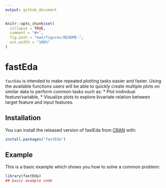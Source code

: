 ```yaml
---
output: github_document
---
```


<!-- README.md is generated from README.Rmd. Please edit that file -->

```r
knitr::opts_chunk$set(
  collapse = TRUE,
  comment = "#>",
  fig.path = "man/figures/README-",
  out.width = "100%"
)
```

# fastEda

<!-- badges: start -->
<!-- badges: end -->

`fastEda` is intended to make repeated plotting tasks easier and faster. 
    Using the available functions users will be able to quickly create multiple plots on similar data to perform common tasks such as:
    * Plot inidivdual feature/variable,
    * Visualize plots to explore bivariate relation between target feature and input features.

## Installation

You can install the released version of fastEda from [CRAN](https://CRAN.R-project.org) with:

``` r
install.packages("fastEda")
```

## Example

This is a basic example which shows you how to solve a common problem:

```r
library(fastEda)
## basic example code
```

